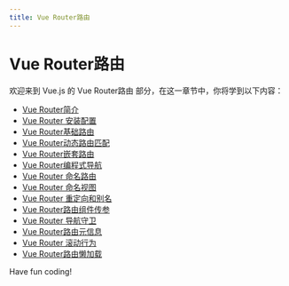 ```yaml
---
title: Vue Router路由
---
```


# Vue Router路由

欢迎来到 Vue.js 的 Vue Router路由 部分，在这一章节中，你将学到以下内容：

- [Vue Router简介](./0-introduction-to-vue-router.mdx)
- [Vue Router 安装配置](./1-vue-router-installation-configuration.mdx)
- [Vue Router基础路由](./2-vue-router-basic-routing.mdx)
- [Vue Router动态路由匹配](./3-vue-router-dynamic-route-matching.mdx)
- [Vue Router嵌套路由](./4-vue-router-nested-routing.mdx)
- [Vue Router编程式导航](./5-vue-router-programmatic-navigation.mdx)
- [Vue Router 命名路由](./6-vue-router-named-route.mdx)
- [Vue Router 命名视图](./7-vue-router-named-view.mdx)
- [Vue Router 重定向和别名](./8-vue-router-redirects-and-aliases.mdx)
- [Vue Router路由组件传参](./9-vue-router-routing-component-pass-through.mdx)
- [Vue Router 导航守卫](./10-vue-router-navigation-guard.mdx)
- [Vue Router路由元信息](./11-vue-router-routing-meta-information.mdx)
- [Vue Router 滚动行为](./12-vue-router-scrolling-behavior.mdx)
- [Vue Router路由懒加载](./13-vue-router-route-lazy-loading.mdx)

Have fun coding!